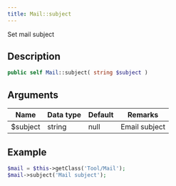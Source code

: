 ```yaml
---
title: Mail::subject
---
```


Set mail subject

## Description

```php
public self Mail::subject( string $subject )
```

## Arguments

| Name     | Data type | Default | Remarks       |
| -------- | --------- | ------- | ------------- |
| $subject | string    | null    | Email subject |


## Example

```php title="Controller"
$mail = $this->getClass('Tool/Mail');
$mail->subject('Mail subject');
```
